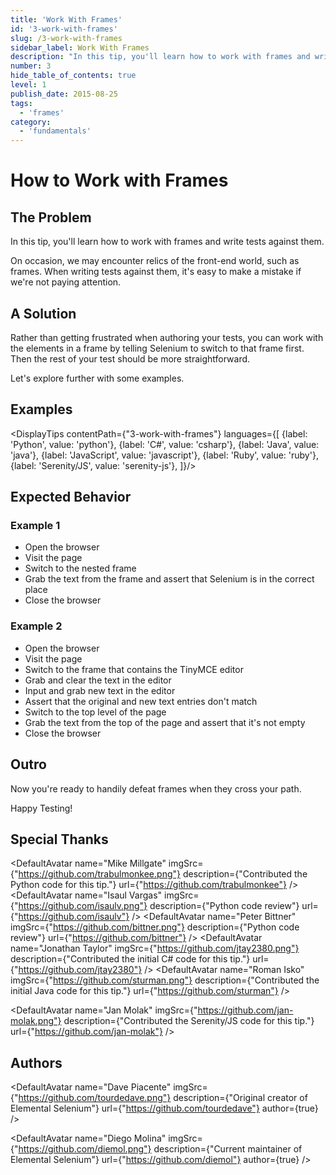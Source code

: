 ```yaml
---
title: 'Work With Frames'
id: '3-work-with-frames'
slug: /3-work-with-frames
sidebar_label: Work With Frames
description: "In this tip, you'll learn how to work with frames and write tests against them."
number: 3
hide_table_of_contents: true
level: 1
publish_date: 2015-08-25
tags:
  - 'frames'
category:
  - 'fundamentals'
---
```


# How to Work with Frames

## The Problem

In this tip, you'll learn how to work with frames and write tests against them.

On occasion, we may encounter relics of the front-end world, such as frames. When writing tests against them, it's
easy to make a mistake if we're not paying attention.

## A Solution

Rather than getting frustrated when authoring your tests, you can work with the elements in a frame by telling
Selenium to switch to that frame first. Then the rest of your test should be more straightforward.

Let's explore further with some examples.

## Examples


<DisplayTips contentPath={"3-work-with-frames"} languages={[
    {label: 'Python', value: 'python'},
    {label: 'C#', value: 'csharp'},
    {label: 'Java', value: 'java'},
    {label: 'JavaScript', value: 'javascript'},
    {label: 'Ruby', value: 'ruby'},
    {label: 'Serenity/JS', value: 'serenity-js'},
]}/>

## Expected Behavior

### Example 1

+ Open the browser
+ Visit the page
+ Switch to the nested frame
+ Grab the text from the frame and assert that Selenium is in the correct place
+ Close the browser

### Example 2

+ Open the browser
+ Visit the page
+ Switch to the frame that contains the TinyMCE editor
+ Grab and clear the text in the editor
+ Input and grab new text in the editor
+ Assert that the original and new text entries don't match
+ Switch to the top level of the page
+ Grab the text from the top of the page and assert that it's not empty
+ Close the browser

## Outro

Now you're ready to handily defeat frames when they cross your path.

Happy Testing!


## Special Thanks


<DefaultAvatar
    name="Mike Millgate"
    imgSrc={"https://github.com/trabulmonkee.png"}
    description={"Contributed the Python code for this tip."}
    url={"https://github.com/trabulmonkee"}
/>
<DefaultAvatar
    name="Isaul Vargas"
    imgSrc={"https://github.com/isaulv.png"}
    description={"Python code review"}
    url={"https://github.com/isaulv"}
/>
<DefaultAvatar
    name="Peter Bittner"
    imgSrc={"https://github.com/bittner.png"}
    description={"Python code review"}
    url={"https://github.com/bittner"}
/>
<DefaultAvatar
    name="Jonathan Taylor"
    imgSrc={"https://github.com/jtay2380.png"}
    description={"Contributed the initial C# code for this tip."}
    url={"https://github.com/jtay2380"}
/>
<DefaultAvatar
    name="Roman Isko"
    imgSrc={"https://github.com/sturman.png"}
    description={"Contributed the initial Java code for this tip."}
    url={"https://github.com/sturman"}
/>

<DefaultAvatar
    name="Jan Molak"
    imgSrc={"https://github.com/jan-molak.png"}
    description={"Contributed the Serenity/JS code for this tip."}
    url={"https://github.com/jan-molak"}
/>

## Authors

<DefaultAvatar
    name="Dave Piacente"
    imgSrc={"https://github.com/tourdedave.png"}
    description={"Original creator of Elemental Selenium"}
    url={"https://github.com/tourdedave"}
    author={true}
/>

<DefaultAvatar
    name="Diego Molina"
    imgSrc={"https://github.com/diemol.png"}
    description={"Current maintainer of Elemental Selenium"}
    url={"https://github.com/diemol"}
    author={true}
/>

